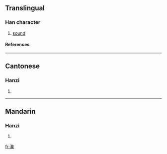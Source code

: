 ==Translingual==
===Han character===
{{Han char|rn=85|rad=水|as=17|sn=20|four=3711<sub>3</sub>|canj=水弓口戈 (ENRI)}}
# [[sound]]
====References====
{{Han ref|kx=0661.210|dkj=18714|dj=1071.040|hdz=31789.040|uh=703A|ud=28730|bh=F464|bd=62564}}

----
==Cantonese==
===Hanzi===
{{yue-hanzi|jyut=|y=chaam4}}
# {{defn|Cantonese}}

----
==Mandarin==
===Hanzi===
{{cmn-hanzi|pin=[[chán]] ([[chan2]]), [[ràng]] ([[rang4]])|wg=ch'an<sup>2</sup>, jang<sup>4</sup>}}
# {{defn|Mandarin}}

[[fr:瀺]]